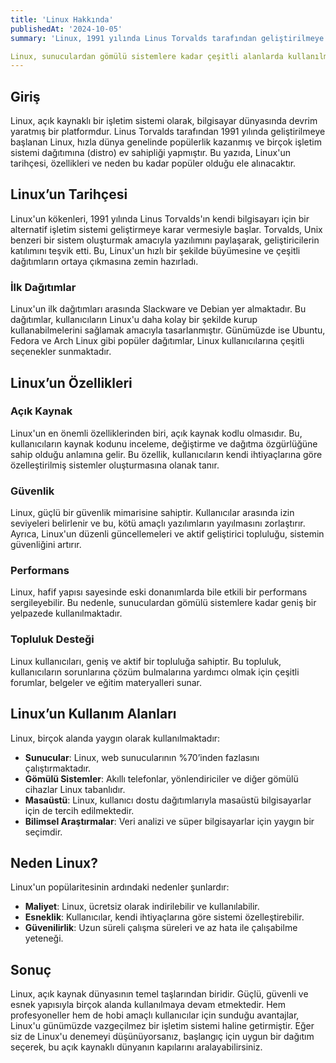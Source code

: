 ```yaml
---
title: 'Linux Hakkında'
publishedAt: '2024-10-05'
summary: 'Linux, 1991 yılında Linus Torvalds tarafından geliştirilmeye başlanan açık kaynaklı bir işletim sistemidir. Hızla popülerlik kazanarak, birçok dağıtım (distro) ortaya çıkarmıştır. Linux'un en belirgin özellikleri arasında açık kaynak olması, güçlü güvenlik mimarisi, hafif yapısı ve geniş topluluk desteği bulunmaktadır.

Linux, sunuculardan gömülü sistemlere kadar çeşitli alanlarda kullanılmakta; özellikle web sunucularının %70’inden fazlasını çalıştırmaktadır. Kullanıcı dostu dağıtımları ile masaüstü bilgisayarlarda da tercih edilmektedir. Ücretsiz olması, esnekliği ve güvenilirliği, Linux'un popülaritesini artıran temel nedenlerdir. Linux, günümüzün vazgeçilmez işletim sistemlerinden biri olarak, hem profesyonellere hem de hobi amaçlı kullanıcılara geniş imkanlar sunmaktadır.'
---
```


## Giriş

Linux, açık kaynaklı bir işletim sistemi olarak, bilgisayar dünyasında devrim yaratmış bir platformdur. Linus Torvalds tarafından 1991 yılında geliştirilmeye başlanan Linux, hızla dünya genelinde popülerlik kazanmış ve birçok işletim sistemi dağıtımına (distro) ev sahipliği yapmıştır. Bu yazıda, Linux'un tarihçesi, özellikleri ve neden bu kadar popüler olduğu ele alınacaktır.

## Linux’un Tarihçesi

Linux'un kökenleri, 1991 yılında Linus Torvalds'ın kendi bilgisayarı için bir alternatif işletim sistemi geliştirmeye karar vermesiyle başlar. Torvalds, Unix benzeri bir sistem oluşturmak amacıyla yazılımını paylaşarak, geliştiricilerin katılımını teşvik etti. Bu, Linux'un hızlı bir şekilde büyümesine ve çeşitli dağıtımların ortaya çıkmasına zemin hazırladı.

### İlk Dağıtımlar

Linux'un ilk dağıtımları arasında Slackware ve Debian yer almaktadır. Bu dağıtımlar, kullanıcıların Linux'u daha kolay bir şekilde kurup kullanabilmelerini sağlamak amacıyla tasarlanmıştır. Günümüzde ise Ubuntu, Fedora ve Arch Linux gibi popüler dağıtımlar, Linux kullanıcılarına çeşitli seçenekler sunmaktadır.

## Linux’un Özellikleri

### Açık Kaynak

Linux'un en önemli özelliklerinden biri, açık kaynak kodlu olmasıdır. Bu, kullanıcıların kaynak kodunu inceleme, değiştirme ve dağıtma özgürlüğüne sahip olduğu anlamına gelir. Bu özellik, kullanıcıların kendi ihtiyaçlarına göre özelleştirilmiş sistemler oluşturmasına olanak tanır.

### Güvenlik

Linux, güçlü bir güvenlik mimarisine sahiptir. Kullanıcılar arasında izin seviyeleri belirlenir ve bu, kötü amaçlı yazılımların yayılmasını zorlaştırır. Ayrıca, Linux'un düzenli güncellemeleri ve aktif geliştirici topluluğu, sistemin güvenliğini artırır.

### Performans

Linux, hafif yapısı sayesinde eski donanımlarda bile etkili bir performans sergileyebilir. Bu nedenle, sunuculardan gömülü sistemlere kadar geniş bir yelpazede kullanılmaktadır.

### Topluluk Desteği

Linux kullanıcıları, geniş ve aktif bir topluluğa sahiptir. Bu topluluk, kullanıcıların sorunlarına çözüm bulmalarına yardımcı olmak için çeşitli forumlar, belgeler ve eğitim materyalleri sunar.

## Linux’un Kullanım Alanları

Linux, birçok alanda yaygın olarak kullanılmaktadır:

- **Sunucular**: Linux, web sunucularının %70’inden fazlasını çalıştırmaktadır.
- **Gömülü Sistemler**: Akıllı telefonlar, yönlendiriciler ve diğer gömülü cihazlar Linux tabanlıdır.
- **Masaüstü**: Linux, kullanıcı dostu dağıtımlarıyla masaüstü bilgisayarlar için de tercih edilmektedir.
- **Bilimsel Araştırmalar**: Veri analizi ve süper bilgisayarlar için yaygın bir seçimdir.

## Neden Linux?

Linux'un popülaritesinin ardındaki nedenler şunlardır:

- **Maliyet**: Linux, ücretsiz olarak indirilebilir ve kullanılabilir.
- **Esneklik**: Kullanıcılar, kendi ihtiyaçlarına göre sistemi özelleştirebilir.
- **Güvenilirlik**: Uzun süreli çalışma süreleri ve az hata ile çalışabilme yeteneği.

## Sonuç

Linux, açık kaynak dünyasının temel taşlarından biridir. Güçlü, güvenli ve esnek yapısıyla birçok alanda kullanılmaya devam etmektedir. Hem profesyoneller hem de hobi amaçlı kullanıcılar için sunduğu avantajlar, Linux'u günümüzde vazgeçilmez bir işletim sistemi haline getirmiştir. Eğer siz de Linux'u denemeyi düşünüyorsanız, başlangıç için uygun bir dağıtım seçerek, bu açık kaynaklı dünyanın kapılarını aralayabilirsiniz.
